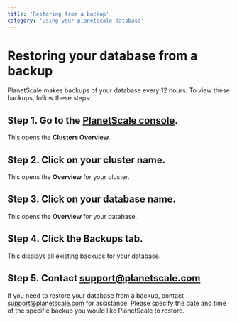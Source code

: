 ```yaml
---
title: 'Restoring from a backup'
category: 'using-your-planetscale-database'
---
```


# Restoring your database from a backup

PlanetScale makes backups of your database every 12 hours. To view these backups, follow these steps:

## Step 1. Go to the [PlanetScale console](https://console.planetscale.com).

This opens the **Clusters Overview**.

## Step 2. Click on your cluster name.

This opens the **Overview** for your cluster.

## Step 3. Click on your database name.

This opens the **Overview** for your database.

## Step 4. Click the **Backups** tab.

This displays all existing backups for your database.

## Step 5. Contact <support@planetscale.com>

If you need to restore your database from a backup, contact <support@planetscale.com> for assistance. Please specify the date and time of the specific backup you would like PlanetScale to restore.
